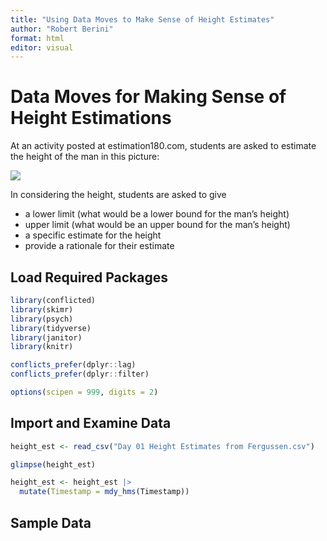 ```yaml
---
title: "Using Data Moves to Make Sense of Height Estimates"
author: "Robert Berini"
format: html
editor: visual
---
```


# Data Moves for Making Sense of Height Estimations

At an activity posted at estimation180.com, students are asked to estimate the height of the man in this picture:

![](estimation180_man_height.jpg)

In considering the height, students are asked to give

-   a lower limit (what would be a lower bound for the man's height)
-   upper limit (what would be an upper bound for the man's height)
-   a specific estimate for the height
-   provide a rationale for their estimate

## Load Required Packages
```r
library(conflicted)
library(skimr)
library(psych)
library(tidyverse)
library(janitor)
library(knitr)

conflicts_prefer(dplyr::lag)
conflicts_prefer(dplyr::filter)

options(scipen = 999, digits = 2)
```


## Import and Examine Data

```r
height_est <- read_csv("Day 01 Height Estimates from Fergussen.csv")
```

```r
glimpse(height_est)
```
```r
height_est <- height_est |>
  mutate(Timestamp = mdy_hms(Timestamp))
```


## Sample Data

```r

```
